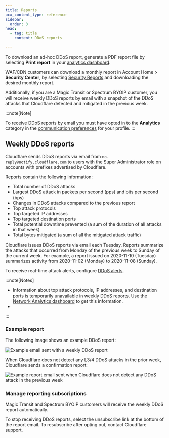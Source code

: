 ```yaml
---
title: Reports
pcx_content_type: reference
sidebar:
  order: 3
head:
  - tag: title
    content: DDoS reports

---
```



To download an ad-hoc DDoS report, generate a PDF report file by selecting **Print report** in your [analytics dashboard](/ddos-protection/reference/analytics/).

WAF/CDN customers can download a monthly report in Account Home > **Security Center**, by selecting [Security Reports](/security-center/app-security-reports/) and downloading the desired monthly report.

Additionally, if you are a Magic Transit or Spectrum BYOIP customer, you will receive weekly DDoS reports by email with a snapshot of the DDoS attacks that Cloudflare detected and mitigated in the previous week.

:::note[Note]

To receive DDoS reports by email you must have opted in to the **Analytics** category in the [communication preferences](/fundamentals/account/customize-account/#communication-preference) for your profile.
:::

## Weekly DDoS reports

Cloudflare sends DDoS reports via email from `no-reply@notify.cloudflare.com` to users with the Super Administrator role on accounts with prefixes advertised by Cloudflare.

Reports contain the following information:

- Total number of DDoS attacks
- Largest DDoS attack in packets per second (pps) and bits per second (bps)
- Changes in DDoS attacks compared to the previous report
- Top attack protocols
- Top targeted IP addresses
- Top targeted destination ports
- Total potential downtime prevented (a sum of the duration of all attacks in that week)
- Total bytes mitigated (a sum of all the mitigated attack traffic)

Cloudflare issues DDoS reports via email each Tuesday. Reports summarize the attacks that occurred from Monday of the previous week to Sunday of the current week. For example, a report issued on 2020-11-10 (Tuesday) summarizes activity from 2020-11-02 (Monday) to 2020-11-08 (Sunday).

To receive real-time attack alerts, configure [DDoS alerts](/ddos-protection/reference/alerts/).

:::note[Notes]

- Information about top attack protocols, IP addresses, and destination ports is temporarily unavailable in weekly DDoS reports. Use the [Network Analytics dashboard](/analytics/network-analytics/) to get this information.
- <Render file="alerts-and-reports-independent" />
:::

### Example report

The following image shows an example DDoS report:

![Example email sent with a weekly DDoS report](~/assets/images/ddos-protection/ddos-report-email.png)

When Cloudflare does not detect any L3/4 DDoS attacks in the prior week, Cloudflare sends a confirmation report:

![Example report email sent when Cloudflare does not detect any DDoS attack in the previous week](~/assets/images/ddos-protection/ddos-report-no-attacks.png)

### Manage reporting subscriptions

Magic Transit and Spectrum BYOIP customers will receive the weekly DDoS report automatically.

To stop receiving DDoS reports, select the unsubscribe link at the bottom of the report email. To resubscribe after opting out, contact Cloudflare support.
